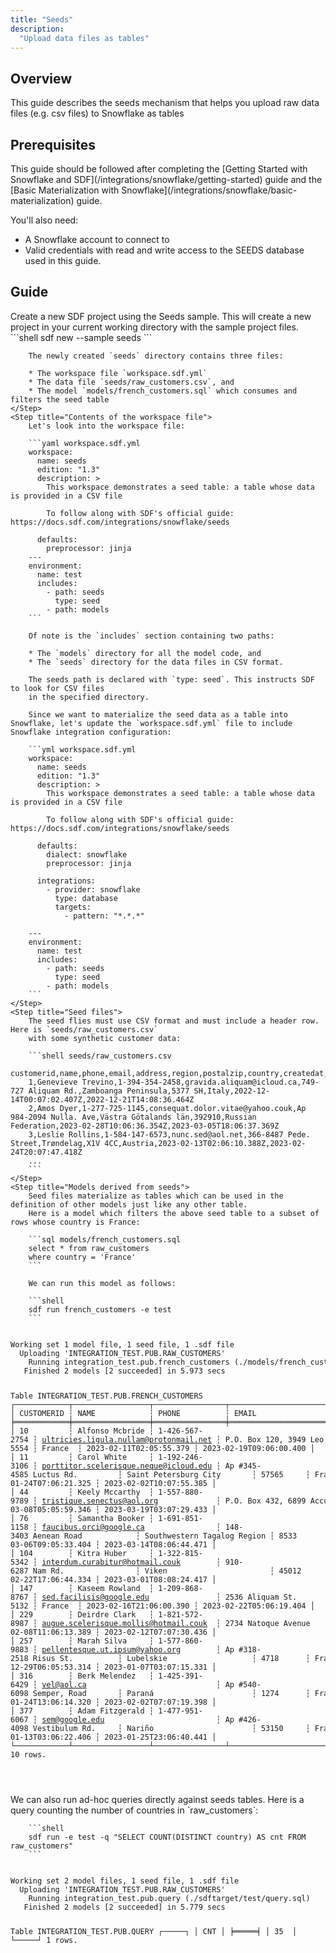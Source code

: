 ```yaml
---
title: "Seeds"
description:
  "Upload data files as tables"
---
```


## Overview
This guide describes the seeds mechanism that helps you upload raw data files (e.g. csv files) 
to Snowflake as tables

## Prerequisites

<Info>
This guide should be followed after completing the [Getting Started with Snowflake and SDF](/integrations/snowflake/getting-started) guide and the [Basic Materialization with Snowflake](/integrations/snowflake/basic-materialization) guide.
</Info>

You'll also need:

- A Snowflake account to connect to
- Valid credentials with read and write access to the SEEDS database used in this guide.

## Guide

<Steps>
    <Step title="Create a new SDF Project from the Seeds Sample">
        Create a new SDF project using the Seeds sample. This will create a new project in your current working directory with the sample project files.
        ```shell
        sdf new --sample seeds
        ```


        The newly created `seeds` directory contains three files:

        * The workspace file `workspace.sdf.yml`
        * The data file `seeds/raw_customers.csv`, and
        * The model `models/french_customers.sql` which consumes and filters the seed table
    </Step>
    <Step title="Contents of the workspace file">
        Let's look into the workspace file:

        ```yaml workspace.sdf.yml
        workspace:
          name: seeds
          edition: "1.3"
          description: >
            This workspace demonstrates a seed table: a table whose data is provided in a CSV file

            To follow along with SDF's official guide:  https://docs.sdf.com/integrations/snowflake/seeds
        
          defaults:
            preprocessor: jinja
        ---
        environment:
          name: test
          includes:
            - path: seeds
              type: seed
            - path: models
        ```

        Of note is the `includes` section containing two paths:

        * The `models` directory for all the model code, and
        * The `seeds` directory for the data files in CSV format. 

        The seeds path is declared with `type: seed`. This instructs SDF to look for CSV files 
        in the specified directory.

        Since we want to materialize the seed data as a table into Snowflake, let's update the `workspace.sdf.yml` file to include Snowflake integration configuration:
          
        ```yml workspace.sdf.yml
        workspace:
          name: seeds
          edition: "1.3"
          description: >
            This workspace demonstrates a seed table: a table whose data is provided in a CSV file

            To follow along with SDF's official guide:  https://docs.sdf.com/integrations/snowflake/seeds

          defaults:
            dialect: snowflake
            preprocessor: jinja

          integrations:
            - provider: snowflake
              type: database
              targets:
                - pattern: "*.*.*"

        ---
        environment:
          name: test
          includes:
            - path: seeds
              type: seed
            - path: models
        ```
    </Step>
    <Step title="Seed files">
        The seed flies must use CSV format and must include a header row. Here is `seeds/raw_customers.csv` 
        with some synthetic customer data:

        ```shell seeds/raw_customers.csv
        customerid,name,phone,email,address,region,postalzip,country,createdat,updatedat
        1,Genevieve Trevino,1-394-354-2458,gravida.aliquam@icloud.ca,749-727 Aliquam Rd.,Zamboanga Peninsula,5377 SH,Italy,2022-12-14T00:07:02.407Z,2022-12-21T14:08:36.464Z
        2,Amos Dyer,1-277-725-1145,consequat.dolor.vitae@yahoo.couk,Ap 984-2094 Nulla. Ave,Västra Götalands län,392910,Russian Federation,2023-02-28T10:06:36.354Z,2023-03-05T18:06:37.369Z
        3,Leslie Rollins,1-584-147-6573,nunc.sed@aol.net,366-8487 Pede. Street,Trøndelag,X1V 4CC,Austria,2023-02-13T02:06:10.388Z,2023-02-24T20:07:47.418Z
        ...
        ```
    </Step>
    <Step title="Models derived from seeds">
        Seed files materialize as tables which can be used in the definition of other models just like any other table.
        Here is a model which filters the above seed table to a subset of rows whose country is France:

        ```sql models/french_customers.sql
        select * from raw_customers
        where country = 'France'
        ```

        We can run this model as follows:

        ```shell
        sdf run french_customers -e test
        ```


<div className="bg-[#0F1117] dark:bg-codeblock rounded-xl dark:ring-1 dark:ring-gray-800/50 relative">
<pre style={{ fontFamily: 'monospace', backgroundColor: 'transparent' }} className='language-shell'>
<code className='language-shell'>
Working&nbsp;set&nbsp;1&nbsp;model&nbsp;file,&nbsp;1&nbsp;seed&nbsp;file,&nbsp;1&nbsp;.sdf&nbsp;file
&nbsp;&nbsp;Uploading&nbsp;&#39;INTEGRATION_TEST.PUB.RAW_CUSTOMERS&#39;
&nbsp;&nbsp;&nbsp;&nbsp;Running&nbsp;integration_test.pub.french_customers&nbsp;(./models/french_customers.sql)
&nbsp;&nbsp;&nbsp;Finished&nbsp;2&nbsp;models&nbsp;[2&nbsp;succeeded]&nbsp;in&nbsp;5.973&nbsp;secs

Table&nbsp;INTEGRATION_TEST.PUB.FRENCH_CUSTOMERS
┌────────────┬─────────────────┬────────────────┬────────────────────────────────────────┬─────────────────────────────────┬─────────────────────────────┬───────────┬─────────┬─────────────────────────┬─────────────────────────┐
│&nbsp;CUSTOMERID&nbsp;┆&nbsp;NAME&nbsp;&nbsp;&nbsp;&nbsp;&nbsp;&nbsp;&nbsp;&nbsp;&nbsp;&nbsp;&nbsp;&nbsp;┆&nbsp;PHONE&nbsp;&nbsp;&nbsp;&nbsp;&nbsp;&nbsp;&nbsp;&nbsp;&nbsp;&nbsp;┆&nbsp;EMAIL&nbsp;&nbsp;&nbsp;&nbsp;&nbsp;&nbsp;&nbsp;&nbsp;&nbsp;&nbsp;&nbsp;&nbsp;&nbsp;&nbsp;&nbsp;&nbsp;&nbsp;&nbsp;&nbsp;&nbsp;&nbsp;&nbsp;&nbsp;&nbsp;&nbsp;&nbsp;&nbsp;&nbsp;&nbsp;&nbsp;&nbsp;&nbsp;&nbsp;&nbsp;┆&nbsp;ADDRESS&nbsp;&nbsp;&nbsp;&nbsp;&nbsp;&nbsp;&nbsp;&nbsp;&nbsp;&nbsp;&nbsp;&nbsp;&nbsp;&nbsp;&nbsp;&nbsp;&nbsp;&nbsp;&nbsp;&nbsp;&nbsp;&nbsp;&nbsp;&nbsp;&nbsp;┆&nbsp;REGION&nbsp;&nbsp;&nbsp;&nbsp;&nbsp;&nbsp;&nbsp;&nbsp;&nbsp;&nbsp;&nbsp;&nbsp;&nbsp;&nbsp;&nbsp;&nbsp;&nbsp;&nbsp;&nbsp;&nbsp;&nbsp;&nbsp;┆&nbsp;POSTALZIP&nbsp;┆&nbsp;COUNTRY&nbsp;┆&nbsp;CREATEDAT&nbsp;&nbsp;&nbsp;&nbsp;&nbsp;&nbsp;&nbsp;&nbsp;&nbsp;&nbsp;&nbsp;&nbsp;&nbsp;&nbsp;&nbsp;┆&nbsp;UPDATEDAT&nbsp;&nbsp;&nbsp;&nbsp;&nbsp;&nbsp;&nbsp;&nbsp;&nbsp;&nbsp;&nbsp;&nbsp;&nbsp;&nbsp;&nbsp;│
╞════════════╪═════════════════╪════════════════╪════════════════════════════════════════╪═════════════════════════════════╪═════════════════════════════╪═══════════╪═════════╪═════════════════════════╪═════════════════════════╡
│&nbsp;10&nbsp;&nbsp;&nbsp;&nbsp;&nbsp;&nbsp;&nbsp;&nbsp;&nbsp;┆&nbsp;Alfonso&nbsp;Mcbride&nbsp;┆&nbsp;1&#45;426&#45;567&#45;2754&nbsp;┆&nbsp;ultricies.ligula.nullam@protonmail.net&nbsp;┆&nbsp;P.O.&nbsp;Box&nbsp;120,&nbsp;3949&nbsp;Leo,&nbsp;Rd.&nbsp;&nbsp;&nbsp;&nbsp;&nbsp;┆&nbsp;North&nbsp;Island&nbsp;&nbsp;&nbsp;&nbsp;&nbsp;&nbsp;&nbsp;&nbsp;&nbsp;&nbsp;&nbsp;&nbsp;&nbsp;&nbsp;&nbsp;&nbsp;┆&nbsp;4751&#45;5554&nbsp;┆&nbsp;France&nbsp;&nbsp;┆&nbsp;2023&#45;02&#45;11T02:05:55.379&nbsp;┆&nbsp;2023&#45;02&#45;19T09:06:00.400&nbsp;│
│&nbsp;11&nbsp;&nbsp;&nbsp;&nbsp;&nbsp;&nbsp;&nbsp;&nbsp;&nbsp;┆&nbsp;Carol&nbsp;White&nbsp;&nbsp;&nbsp;&nbsp;&nbsp;┆&nbsp;1&#45;192&#45;246&#45;3106&nbsp;┆&nbsp;porttitor.scelerisque.neque@icloud.edu&nbsp;┆&nbsp;Ap&nbsp;#345&#45;4585&nbsp;Luctus&nbsp;Rd.&nbsp;&nbsp;&nbsp;&nbsp;&nbsp;&nbsp;&nbsp;&nbsp;&nbsp;┆&nbsp;Saint&nbsp;Petersburg&nbsp;City&nbsp;&nbsp;&nbsp;&nbsp;&nbsp;&nbsp;&nbsp;┆&nbsp;57565&nbsp;&nbsp;&nbsp;&nbsp;&nbsp;┆&nbsp;France&nbsp;&nbsp;┆&nbsp;2023&#45;01&#45;24T07:06:21.325&nbsp;┆&nbsp;2023&#45;02&#45;02T10:07:55.385&nbsp;│
│&nbsp;44&nbsp;&nbsp;&nbsp;&nbsp;&nbsp;&nbsp;&nbsp;&nbsp;&nbsp;┆&nbsp;Keely&nbsp;Mccarthy&nbsp;&nbsp;┆&nbsp;1&#45;557&#45;880&#45;9789&nbsp;┆&nbsp;tristique.senectus@aol.org&nbsp;&nbsp;&nbsp;&nbsp;&nbsp;&nbsp;&nbsp;&nbsp;&nbsp;&nbsp;&nbsp;&nbsp;&nbsp;┆&nbsp;P.O.&nbsp;Box&nbsp;432,&nbsp;6899&nbsp;Accumsan&nbsp;Rd.&nbsp;┆&nbsp;Luxemburg&nbsp;&nbsp;&nbsp;&nbsp;&nbsp;&nbsp;&nbsp;&nbsp;&nbsp;&nbsp;&nbsp;&nbsp;&nbsp;&nbsp;&nbsp;&nbsp;&nbsp;&nbsp;&nbsp;┆&nbsp;7542&nbsp;&nbsp;&nbsp;&nbsp;&nbsp;&nbsp;┆&nbsp;France&nbsp;&nbsp;┆&nbsp;2023&#45;03&#45;08T05:05:59.346&nbsp;┆&nbsp;2023&#45;03&#45;19T03:07:29.433&nbsp;│
│&nbsp;76&nbsp;&nbsp;&nbsp;&nbsp;&nbsp;&nbsp;&nbsp;&nbsp;&nbsp;┆&nbsp;Samantha&nbsp;Booker&nbsp;┆&nbsp;1&#45;691&#45;851&#45;1158&nbsp;┆&nbsp;faucibus.orci@google.ca&nbsp;&nbsp;&nbsp;&nbsp;&nbsp;&nbsp;&nbsp;&nbsp;&nbsp;&nbsp;&nbsp;&nbsp;&nbsp;&nbsp;&nbsp;&nbsp;┆&nbsp;148&#45;3403&nbsp;Aenean&nbsp;Road&nbsp;&nbsp;&nbsp;&nbsp;&nbsp;&nbsp;&nbsp;&nbsp;&nbsp;&nbsp;&nbsp;&nbsp;┆&nbsp;Southwestern&nbsp;Tagalog&nbsp;Region&nbsp;┆&nbsp;8533&nbsp;&nbsp;&nbsp;&nbsp;&nbsp;&nbsp;┆&nbsp;France&nbsp;&nbsp;┆&nbsp;2023&#45;03&#45;06T09:05:33.404&nbsp;┆&nbsp;2023&#45;03&#45;14T08:06:44.471&nbsp;│
│&nbsp;104&nbsp;&nbsp;&nbsp;&nbsp;&nbsp;&nbsp;&nbsp;&nbsp;┆&nbsp;Kitra&nbsp;Huber&nbsp;&nbsp;&nbsp;&nbsp;&nbsp;┆&nbsp;1&#45;322&#45;815&#45;5342&nbsp;┆&nbsp;interdum.curabitur@hotmail.couk&nbsp;&nbsp;&nbsp;&nbsp;&nbsp;&nbsp;&nbsp;&nbsp;┆&nbsp;910&#45;6287&nbsp;Nam&nbsp;Rd.&nbsp;&nbsp;&nbsp;&nbsp;&nbsp;&nbsp;&nbsp;&nbsp;&nbsp;&nbsp;&nbsp;&nbsp;&nbsp;&nbsp;&nbsp;&nbsp;┆&nbsp;Viken&nbsp;&nbsp;&nbsp;&nbsp;&nbsp;&nbsp;&nbsp;&nbsp;&nbsp;&nbsp;&nbsp;&nbsp;&nbsp;&nbsp;&nbsp;&nbsp;&nbsp;&nbsp;&nbsp;&nbsp;&nbsp;&nbsp;&nbsp;┆&nbsp;45012&nbsp;&nbsp;&nbsp;&nbsp;&nbsp;┆&nbsp;France&nbsp;&nbsp;┆&nbsp;2023&#45;02&#45;22T17:06:44.334&nbsp;┆&nbsp;2023&#45;03&#45;01T08:08:24.417&nbsp;│
│&nbsp;147&nbsp;&nbsp;&nbsp;&nbsp;&nbsp;&nbsp;&nbsp;&nbsp;┆&nbsp;Kaseem&nbsp;Rowland&nbsp;&nbsp;┆&nbsp;1&#45;209&#45;868&#45;8767&nbsp;┆&nbsp;sed.facilisis@google.edu&nbsp;&nbsp;&nbsp;&nbsp;&nbsp;&nbsp;&nbsp;&nbsp;&nbsp;&nbsp;&nbsp;&nbsp;&nbsp;&nbsp;&nbsp;┆&nbsp;2536&nbsp;Aliquam&nbsp;St.&nbsp;&nbsp;&nbsp;&nbsp;&nbsp;&nbsp;&nbsp;&nbsp;&nbsp;&nbsp;&nbsp;&nbsp;&nbsp;&nbsp;&nbsp;&nbsp;┆&nbsp;Cartago&nbsp;&nbsp;&nbsp;&nbsp;&nbsp;&nbsp;&nbsp;&nbsp;&nbsp;&nbsp;&nbsp;&nbsp;&nbsp;&nbsp;&nbsp;&nbsp;&nbsp;&nbsp;&nbsp;&nbsp;&nbsp;┆&nbsp;8576&#45;5132&nbsp;┆&nbsp;France&nbsp;&nbsp;┆&nbsp;2023&#45;02&#45;16T21:06:00.390&nbsp;┆&nbsp;2023&#45;02&#45;22T05:06:19.404&nbsp;│
│&nbsp;229&nbsp;&nbsp;&nbsp;&nbsp;&nbsp;&nbsp;&nbsp;&nbsp;┆&nbsp;Deirdre&nbsp;Clark&nbsp;&nbsp;&nbsp;┆&nbsp;1&#45;821&#45;572&#45;8987&nbsp;┆&nbsp;augue.scelerisque.mollis@hotmail.couk&nbsp;&nbsp;┆&nbsp;2734&nbsp;Natoque&nbsp;Avenue&nbsp;&nbsp;&nbsp;&nbsp;&nbsp;&nbsp;&nbsp;&nbsp;&nbsp;&nbsp;&nbsp;&nbsp;&nbsp;┆&nbsp;North&nbsp;Chungcheong&nbsp;&nbsp;&nbsp;&nbsp;&nbsp;&nbsp;&nbsp;&nbsp;&nbsp;&nbsp;&nbsp;┆&nbsp;858642&nbsp;&nbsp;&nbsp;&nbsp;┆&nbsp;France&nbsp;&nbsp;┆&nbsp;2023&#45;02&#45;08T11:06:13.389&nbsp;┆&nbsp;2023&#45;02&#45;12T07:07:30.436&nbsp;│
│&nbsp;257&nbsp;&nbsp;&nbsp;&nbsp;&nbsp;&nbsp;&nbsp;&nbsp;┆&nbsp;Marah&nbsp;Silva&nbsp;&nbsp;&nbsp;&nbsp;&nbsp;┆&nbsp;1&#45;577&#45;860&#45;9883&nbsp;┆&nbsp;pellentesque.ut.ipsum@yahoo.org&nbsp;&nbsp;&nbsp;&nbsp;&nbsp;&nbsp;&nbsp;&nbsp;┆&nbsp;Ap&nbsp;#318&#45;2518&nbsp;Risus&nbsp;St.&nbsp;&nbsp;&nbsp;&nbsp;&nbsp;&nbsp;&nbsp;&nbsp;&nbsp;&nbsp;┆&nbsp;Lubelskie&nbsp;&nbsp;&nbsp;&nbsp;&nbsp;&nbsp;&nbsp;&nbsp;&nbsp;&nbsp;&nbsp;&nbsp;&nbsp;&nbsp;&nbsp;&nbsp;&nbsp;&nbsp;&nbsp;┆&nbsp;4718&nbsp;&nbsp;&nbsp;&nbsp;&nbsp;&nbsp;┆&nbsp;France&nbsp;&nbsp;┆&nbsp;2022&#45;12&#45;29T06:05:53.314&nbsp;┆&nbsp;2023&#45;01&#45;07T03:07:15.331&nbsp;│
│&nbsp;316&nbsp;&nbsp;&nbsp;&nbsp;&nbsp;&nbsp;&nbsp;&nbsp;┆&nbsp;Berk&nbsp;Melendez&nbsp;&nbsp;&nbsp;┆&nbsp;1&#45;425&#45;391&#45;6429&nbsp;┆&nbsp;vel@aol.ca&nbsp;&nbsp;&nbsp;&nbsp;&nbsp;&nbsp;&nbsp;&nbsp;&nbsp;&nbsp;&nbsp;&nbsp;&nbsp;&nbsp;&nbsp;&nbsp;&nbsp;&nbsp;&nbsp;&nbsp;&nbsp;&nbsp;&nbsp;&nbsp;&nbsp;&nbsp;&nbsp;&nbsp;&nbsp;┆&nbsp;Ap&nbsp;#540&#45;6098&nbsp;Semper,&nbsp;Road&nbsp;&nbsp;&nbsp;&nbsp;&nbsp;&nbsp;&nbsp;┆&nbsp;Paraná&nbsp;&nbsp;&nbsp;&nbsp;&nbsp;&nbsp;&nbsp;&nbsp;&nbsp;&nbsp;&nbsp;&nbsp;&nbsp;&nbsp;&nbsp;&nbsp;&nbsp;&nbsp;&nbsp;&nbsp;&nbsp;&nbsp;┆&nbsp;1274&nbsp;&nbsp;&nbsp;&nbsp;&nbsp;&nbsp;┆&nbsp;France&nbsp;&nbsp;┆&nbsp;2023&#45;01&#45;24T13:06:14.320&nbsp;┆&nbsp;2023&#45;02&#45;02T07:07:19.398&nbsp;│
│&nbsp;377&nbsp;&nbsp;&nbsp;&nbsp;&nbsp;&nbsp;&nbsp;&nbsp;┆&nbsp;Adam&nbsp;Fitzgerald&nbsp;┆&nbsp;1&#45;477&#45;951&#45;6067&nbsp;┆&nbsp;sem@google.edu&nbsp;&nbsp;&nbsp;&nbsp;&nbsp;&nbsp;&nbsp;&nbsp;&nbsp;&nbsp;&nbsp;&nbsp;&nbsp;&nbsp;&nbsp;&nbsp;&nbsp;&nbsp;&nbsp;&nbsp;&nbsp;&nbsp;&nbsp;&nbsp;&nbsp;┆&nbsp;Ap&nbsp;#426&#45;4098&nbsp;Vestibulum&nbsp;Rd.&nbsp;&nbsp;&nbsp;&nbsp;&nbsp;┆&nbsp;Nariño&nbsp;&nbsp;&nbsp;&nbsp;&nbsp;&nbsp;&nbsp;&nbsp;&nbsp;&nbsp;&nbsp;&nbsp;&nbsp;&nbsp;&nbsp;&nbsp;&nbsp;&nbsp;&nbsp;&nbsp;&nbsp;&nbsp;┆&nbsp;53150&nbsp;&nbsp;&nbsp;&nbsp;&nbsp;┆&nbsp;France&nbsp;&nbsp;┆&nbsp;2023&#45;01&#45;13T03:06:22.406&nbsp;┆&nbsp;2023&#45;01&#45;25T23:06:40.441&nbsp;│
└────────────┴─────────────────┴────────────────┴────────────────────────────────────────┴─────────────────────────────────┴─────────────────────────────┴───────────┴─────────┴─────────────────────────┴─────────────────────────┘
10&nbsp;rows.

</code>
</pre>
</div>
    </Step>
    <Step title="Ad-hoc queries against seeds">
        We can also run ad-hoc queries directly against seeds tables. Here is a query counting the number of countries
        in `raw_customers`:

        ```shell
        sdf run -e test -q "SELECT COUNT(DISTINCT country) AS cnt FROM raw_customers"
        ```

<div className="bg-[#0F1117] dark:bg-codeblock rounded-xl dark:ring-1 dark:ring-gray-800/50 relative">
<pre style={{ fontFamily: 'monospace', backgroundColor: 'transparent' }} className='language-shell'>
<code className='language-shell'>
Working&nbsp;set&nbsp;2&nbsp;model&nbsp;files,&nbsp;1&nbsp;seed&nbsp;file,&nbsp;1&nbsp;.sdf&nbsp;file
&nbsp;&nbsp;Uploading&nbsp;&#39;INTEGRATION_TEST.PUB.RAW_CUSTOMERS&#39;
&nbsp;&nbsp;&nbsp;&nbsp;Running&nbsp;integration_test.pub.query&nbsp;(./sdftarget/test/query.sql)
&nbsp;&nbsp;&nbsp;Finished&nbsp;2&nbsp;models&nbsp;[2&nbsp;succeeded]&nbsp;in&nbsp;5.779&nbsp;secs

Table&nbsp;INTEGRATION_TEST.PUB.QUERY
┌─────┐
│&nbsp;CNT&nbsp;│
╞═════╡
│&nbsp;35&nbsp;&nbsp;│
└─────┘
1&nbsp;rows.

</code>
</pre>
</div>
    </Step>
</Steps>
